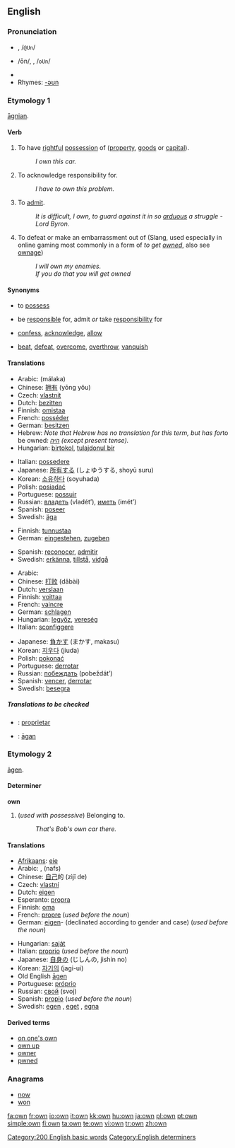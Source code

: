 ==English==

{{rank|most|where|those|104|own|old|came|men}}

===Pronunciation===
* {{a|RP}} {{IPA|/əʊn/}}, /<tt>@Un</tt>/
* {{a|US}} /ōn/, {{IPA|/oʊn/}}, /<tt>oUn</tt>/
* {{audio|en-us-own.ogg|Audio (US)}}
* Rhymes: [[Rhymes:English:-əʊn|-əʊn]]

===Etymology 1===
{{wikipedia}}
{{OE.}} [[agnian|āgnian]].

====Verb====
{{en-verb}}

# {{transitive}} To have [[rightful]] [[possession]] of ([[property]], [[goods]] or [[capital]]).
#: ''I own this car.''
# {{transitive}} To acknowledge responsibility for.
#: ''I have to own this problem.''
# {{transitive}} To [[admit]].
#: ''It is difficult, I own, to guard against it in so [[arduous]] a struggle - Lord Byron.''
# {{transitive}} To defeat or make an embarrassment out of (Slang, used especially in online gaming most commonly in a form of ''to get [[owned]]'', also see [[ownage]])
#: ''I will own my enemies.''
#: ''If you do that you will get owned''

====Synonyms====

* {{i-c|have rightful possession of}} to [[possess]]
* {{i-c|acknowledge responsibility for}} be [[responsible]] for, admit ''or'' take [[responsibility]] for
* {{i-c|admit}} [[confess]], [[acknowledge]], [[allow]]
* {{i-c|defeat}} [[beat]], [[defeat]], [[overcome]], [[overthrow]], [[vanquish]]

====Translations====
{{rfc-level|Translations at L3+ (AutoFormat would have corrected level of Synonyms)}}
{{trans-top|have rightful possession of}}
* Arabic: {{Arab|[[ملك|مَلَكَ]]}} (málaka)
* Chinese: [[拥有]] (yōng yǒu)
* Czech: [[vlastnit]]
* Dutch: [[bezitten]]
* Finnish: [[omistaa]]
* French: [[posséder]]
* German: [[besitzen]]
* Hebrew: ''Note that Hebrew has no translation for this term, but has for ''to be owned'': [[היה]] (except present tense).''
* Hungarian: [[birtokol]], [[tulajdonul bír]]
{{trans-mid}}
* Italian: [[possedere]]
* Japanese: [[所有する]] (しょゆうする, shoyū suru)
* Korean: [[소유하다]] (soyuhada)
* Polish: [[posiadać]]
* Portuguese: [[possuir]]
* Russian: [[владеть]] (vladét’), [[иметь]] (imét’)
* Spanish: [[poseer]]
* Swedish: [[äga]]
{{trans-bottom}}

{{trans-top|acknowledge responsibility for}}
* Finnish: [[tunnustaa]]
* German: [[eingestehen]], [[zugeben]]
{{trans-mid}}
* Spanish: [[reconocer]], [[admitir]]
* Swedish: [[erkänna]], [[tillstå]], [[vidgå]]
{{trans-bottom}}

{{trans-top|defeat}}
* Arabic: {{Arab|[[هزم]]}} {{IPAchar|(házama)}}
* Chinese: [[打败]] (dǎbài)
* Dutch: [[verslaan]]
* Finnish: [[voittaa]]
* French: [[vaincre]]
* German: [[schlagen]]
* Hungarian: [[legyőz]], [[vereség]]
* Italian: [[sconfiggere]]
{{trans-mid}}
* Japanese: [[負かす]] (まかす, makasu)
* Korean: [[지우다]] (jiuda)
* Polish: [[pokonać]]
* Portuguese: [[derrotar]]
* Russian: [[побеждать]] (pobeždát’)
* Spanish: [[vencer]], [[derrotar]]
* Swedish: [[besegra]]
{{trans-bottom}}

=====Translations to be checked=====
<!--Remove this section once all of the translations below have been moved into
the tables above.-->
{{checktrans}}

* {{ttbc|Ido}}: [[proprietar]]
* {{ttbc|Old English}}: [[agan|āgan]]

===Etymology 2===
{{OE.}} [[agen|āgen]].

====Determiner====
'''own'''

# (''used with possessive'') Belonging to.
#: ''That's Bob's own car there.''

====Translations====
{{top}}
* [[Afrikaans]]: [[eie]]
* Arabic: {{Arab|[[ملك]]}} {{IPAchar|(milk)}}, {{Arab|[[نفس]]}} (nafs)
* Chinese: [[自己]]的 (zìjǐ de)
* Czech: [[vlastní]]
* Dutch: [[eigen]]
* Esperanto: [[propra]]
* Finnish: [[oma]]
* French: [[propre]] {{m|f}} (''used before the noun'')
* German: [[eigen]]- (declinated according to gender and case) (''used before the noun'')
{{mid}}
* Hungarian: [[saját]]
* Italian: [[proprio]] (''used before the noun'')
* Japanese: [[自身]]の (じしんの, jishin no)
* Korean: [[자기의]] (jagi-ui)
* Old English [[agen|āgen]]
* Portuguese: [[próprio]]
* Russian: [[свой]] (svoj)
* Spanish: [[propio]] (''used before the noun'')
* Swedish: [[egen]] {{c}}, [[eget]] {{n}}, [[egna]] {{p}}
{{bottom}}

====Derived terms====
* [[on one's own]]
* [[own up]]
* [[owner]]
* [[pwned]]<!--sic-->

===Anagrams===
* [[now]]
* [[won]]

[[Category:200 English basic words]]
[[Category:English determiners]]

[[fa:own]]
[[fr:own]]
[[io:own]]
[[it:own]]
[[kk:own]]
[[hu:own]]
[[ja:own]]
[[pl:own]]
[[pt:own]]
[[simple:own]]
[[fi:own]]
[[ta:own]]
[[te:own]]
[[vi:own]]
[[tr:own]]
[[zh:own]]